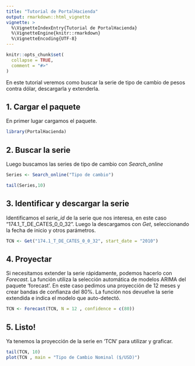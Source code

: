 ```yaml
---
title: "Tutorial de PortalHacienda"
output: rmarkdown::html_vignette
vignette: >
  %\VignetteIndexEntry{Tutorial de PortalHacienda}
  %\VignetteEngine{knitr::rmarkdown}
  %\VignetteEncoding{UTF-8}
---
```


```r
knitr::opts_chunk$set(
  collapse = TRUE,
  comment = "#>"
)
```

En este tutorial veremos como buscar la serie de tipo de cambio de pesos contra dólar, 
descargarla y extenderla.

## 1. Cargar el paquete

En primer lugar cargamos el paquete.
```r
library(PortalHacienda)
```

## 2. Buscar la serie

Luego buscamos las series de tipo de cambio con *Search_online*
```r
Series <- Search_online("Tipo de cambio")
```
```r
tail(Series,10)
```


## 3. Identificar y descargar la serie

Identificamos el *serie_id* de la serie que nos interesa, en este caso "174.1_T_DE_CATES_0_0_32".
Luego la descargamos con *Get*, seleccionando la fecha de inicio y otros parámetros.

```r
TCN <- Get("174.1_T_DE_CATES_0_0_32", start_date = "2010")
```


## 4. Proyectar

Si necesitamos extender la serie rápidamente, podemos hacerlo con *Forecast*.
La función utiliza la selección automática de modelos ARIMA del paquete 'forecast'.
En este caso pedimos una proyección de 12 meses y crear bandas de confianza del 80%.
La función nos devuelve la serie extendida e indica el modelo que auto-detectó.

```r
TCN <- Forecast(TCN, N = 12 , confidence = c(80))
```


## 5. Listo!

Ya tenemos la proyección de la serie en 'TCN' para utilizar y graficar.

```r
tail(TCN, 10)
plot(TCN , main = "Tipo de Cambio Nominal ($/USD)")
```


